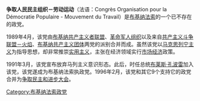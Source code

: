 {{unreferenced|time=2015-03-24T08:02:58+00:00}}
'''争取人民民主组织－劳动运动'''（法语：Congrès Organisation pour la Démocratie Populaire - Mouvement du Travail）是[[布基纳法索|布基纳法索]]的一个已不存在的政党。

1989年4月，该党由[[布基纳共产主义者联盟|布基纳共产主义者联盟]]、[[革命军人组织|革命军人组织]]以及来自[[共产主义斗争联盟－火焰|共产主义斗争联盟－火焰]]、[[布基纳共产主义团体|布基纳共产主义团体]]两党的派别合并而成。虽然该党以[[马克思列宁主义|马克思列宁主义]]为指导思想，却非常推崇[[实用主义|实用主义]]，主张在经济领域实行[[市场经济|市场经济]]政策。

1991年3月，该党宣布放弃马列主义意识形态。此后，时任总统[[布莱斯·孔波雷|布莱斯·孔波雷]]加入该党，该党遂成为布基纳法索执政党。1996年2月，该党和其它9个支持它的政党合并为[[争取民主和进步大会|争取民主和进步大会]]。

[[Category:布基纳法索政党|Category:布基纳法索政党]]